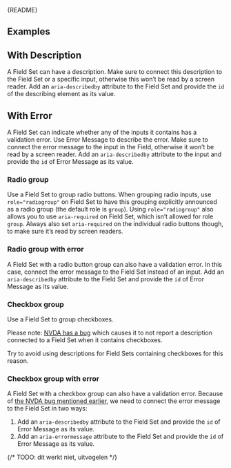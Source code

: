 
<Meta of={FieldSetStories} />

<Markdown>{README}</Markdown>

<Primary />

<Controls />

## Examples

## With Description

A Field Set can have a description.
Make sure to connect this description to the Field Set or a specific input,
otherwise this won’t be read by a screen reader.
Add an `aria-describedby` attribute to the Field Set
and provide the `id` of the describing element as its value.

<Canvas of={FieldSetStories.WithDescription} />

## With Error

A Field Set can indicate whether any of the inputs it contains has a validation error.
Use Error Message to describe the error.
Make sure to connect the error message to the input in the Field,
otherwise it won’t be read by a screen reader.
Add an `aria-describedby` attribute to the input and provide the `id` of Error Message as its value.

<Canvas of={FieldSetStories.WithError} />

### Radio group

Use a Field Set to group radio buttons.
When grouping radio inputs, use `role="radiogroup"` on Field Set to have this grouping explicitly announced as a radio group (the default role is `group`).
Using `role="radiogroup"` also allows you to use `aria-required` on Field Set, which isn’t allowed for role `group`.
Always also set `aria-required` on the individual radio buttons though, to make sure it’s read by screen readers.

<Canvas of={FieldSetStories.RadioGroup} />

### Radio group with error

A Field Set with a radio button group can also have a validation error.
In this case, connect the error message to the Field Set instead of an input.
Add an `aria-describedby` attribute to the Field Set and provide the `id` of Error Message as its value.

<Canvas of={FieldSetStories.RadioGroupWithError} />

### Checkbox group

Use a Field Set to group checkboxes.

Please note: [NVDA has a bug](https://github.com/nvaccess/nvda/issues/12718) which causes it to
not report a description connected to a Field Set when it contains checkboxes.

Try to avoid using descriptions for Field Sets containing checkboxes for this reason.

<Canvas of={FieldSetStories.CheckboxGroup} />

### Checkbox group with error

A Field Set with a checkbox group can also have a validation error.
Because of [the NVDA bug mentioned earlier](https://github.com/nvaccess/nvda/issues/12718), we need to connect the error message to the Field Set in two ways:

1. Add an `aria-describedby` attribute to the Field Set and provide the `id` of Error Message as its value.
2. Add an `aria-errormessage` attribute to the Field Set and provide the `id` of Error Message as its value.

{/* TODO: dit werkt niet, uitvogelen */}

<Canvas of={FieldSetStories.CheckboxGroupWithError} />
